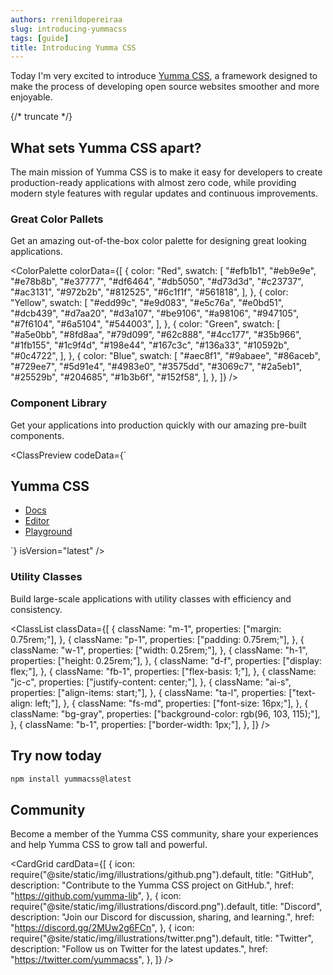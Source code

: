 ```yaml
---
authors: rrenildopereiraa
slug: introducing-yummacss
tags: [guide]
title: Introducing Yumma CSS
---
```



Today I'm very excited to introduce [Yumma CSS](https://github.com/yumma-lib/yumma-css), a framework designed to make the process of developing open source websites smoother and more enjoyable.

{/* truncate */}

## What sets Yumma CSS apart?

The main mission of Yumma CSS is to make it easy for developers to create production-ready applications with almost zero code, while providing modern style features with regular updates and continuous improvements.

### Great Color Pallets

Get an amazing out-of-the-box color palette for designing great looking applications.

<ColorPalette
  colorData={[
    {
      color: "Red",
      swatch: [
        "#efb1b1",
        "#eb9e9e",
        "#e78b8b",
        "#e37777",
        "#df6464",
        "#db5050",
        "#d73d3d",
        "#c23737",
        "#ac3131",
        "#972b2b",
        "#812525",
        "#6c1f1f",
        "#561818",
      ],
    },
    {
      color: "Yellow",
      swatch: [
        "#edd99c",
        "#e9d083",
        "#e5c76a",
        "#e0bd51",
        "#dcb439",
        "#d7aa20",
        "#d3a107",
        "#be9106",
        "#a98106",
        "#947105",
        "#7f6104",
        "#6a5104",
        "#544003",
      ],
    },
    {
      color: "Green",
      swatch: [
        "#a5e0bb",
        "#8fd8aa",
        "#79d099",
        "#62c888",
        "#4cc177",
        "#35b966",
        "#1fb155",
        "#1c9f4d",
        "#198e44",
        "#167c3c",
        "#136a33",
        "#10592b",
        "#0c4722",
      ],
    },
    {
      color: "Blue",
      swatch: [
        "#aec8f1",
        "#9abaee",
        "#86aceb",
        "#729ee7",
        "#5d91e4",
        "#4983e0",
        "#3575dd",
        "#3069c7",
        "#2a5eb1",
        "#25529b",
        "#204685",
        "#1b3b6f",
        "#152f58",
      ],
    },
  ]}
/>

### Component Library

Get your applications into production quickly with our amazing pre-built components.

<ClassPreview
  codeData={`<div>
    <nav class="bg-d-blue-5 nav">
      <h1 class="t-white">Yumma CSS</h1>
      <div class="sm:d-none">
        <IoMenu class="c-p dim-6 t-white" />
      </div>
      <ul class="d-none sm:d-f">
        <li class="fw-600 ml-1 t-white"><a href="#">Docs</a></li>
        <li class="fw-600 ml-1 t-white"><a href="#">Editor</a></li>
        <li class="fw-600 ml-1 t-white"><a href="#">Playground</a></li>
      </ul>
    </nav>
  </div>`}
  isVersion="latest"
/>

### Utility Classes

Build large-scale applications with utility classes with efficiency and consistency.

<ClassList
  classData={[
    {
      className: "m-1",
      properties: ["margin: 0.75rem;"],
    },
    {
      className: "p-1",
      properties: ["padding: 0.75rem;"],
    },
    {
      className: "w-1",
      properties: ["width: 0.25rem;"],
    },
    {
      className: "h-1",
      properties: ["height: 0.25rem;"],
    },
    {
      className: "d-f",
      properties: ["display: flex;"],
    },
    {
      className: "fb-1",
      properties: ["flex-basis: 1;"],
    },
    {
      className: "jc-c",
      properties: ["justify-content: center;"],
    },
    {
      className: "ai-s",
      properties: ["align-items: start;"],
    },
    {
      className: "ta-l",
      properties: ["text-align: left;"],
    },
    {
      className: "fs-md",
      properties: ["font-size: 16px;"],
    },
    {
      className: "bg-gray",
      properties: ["background-color: rgb(96, 103, 115);"],
    },
    {
      className: "b-1",
      properties: ["border-width: 1px;"],
    },
  ]}
/>

## Try now today

```bash
npm install yummacss@latest
```

## Community

Become a member of the Yumma CSS community, share your experiences and help Yumma CSS to grow tall and powerful.

<CardGrid
  cardData={[
    {
      icon: require("@site/static/img/illustrations/github.png").default,
      title: "GitHub",
      description: "Contribute to the Yumma CSS project on GitHub.",
      href: "https://github.com/yumma-lib",
    },
    {
      icon: require("@site/static/img/illustrations/discord.png").default,
      title: "Discord",
      description: "Join our Discord for discussion, sharing, and learning.",
      href: "https://discord.gg/2MUw2g6FCn",
    },
    {
      icon: require("@site/static/img/illustrations/twitter.png").default,
      title: "Twitter",
      description: "Follow us on Twitter for the latest updates.",
      href: "https://twitter.com/yummacss",
    },
  ]}
/>

